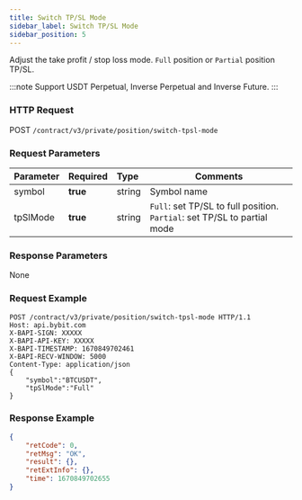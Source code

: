 ```yaml
---
title: Switch TP/SL Mode
sidebar_label: Switch TP/SL Mode
sidebar_position: 5
---
```


Adjust the take profit / stop loss mode. `Full` position or `Partial` position TP/SL.

:::note
Support USDT Perpetual, Inverse Perpetual and Inverse Future.
:::

### HTTP Request
POST `/contract/v3/private/position/switch-tpsl-mode`

### Request Parameters
| Parameter | Required | Type | Comments|
|:----- |:-------|:-----|------ |
|symbol |**true** |string |Symbol name |
|tpSlMode |**true** |string |`Full`: set TP/SL to full position. `Partial`: set TP/SL to partial mode |

### Response Parameters
None

### Request Example

<Tabs>
<TabItem value="console" label="Console">

```http
POST /contract/v3/private/position/switch-tpsl-mode HTTP/1.1
Host: api.bybit.com
X-BAPI-SIGN: XXXXX
X-BAPI-API-KEY: XXXXX
X-BAPI-TIMESTAMP: 1670849702461
X-BAPI-RECV-WINDOW: 5000
Content-Type: application/json
{
    "symbol":"BTCUSDT",
    "tpSlMode":"Full"
}
```

</TabItem>
</Tabs>

### Response Example

<Tabs>
<TabItem value="js linear" label="linear">

```json
{
    "retCode": 0,
    "retMsg": "OK",
    "result": {},
    "retExtInfo": {},
    "time": 1670849702655
}
```
</TabItem>
</Tabs>